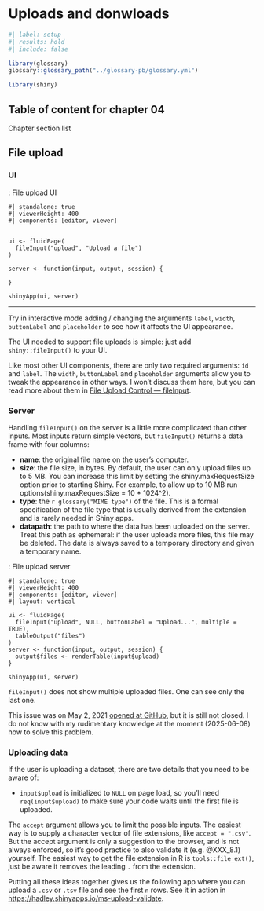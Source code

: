 # Uploads and donwloads {#sec-chap09}


```r
#| label: setup
#| results: hold
#| include: false

library(glossary)
glossary::glossary_path("../glossary-pb/glossary.yml")

library(shiny)

```

## Table of content for chapter 04 {.unnumbered}

::::: {#obj-chap03}
:::: {.my-objectives}
::: {.my-objectives-header}
Chapter section list
:::

::: {.my-objectives-container}


:::
::::
:::::

## File upload

### UI

:::::{.my-r-code}
:::{.my-r-code-header}
:::::: {#cnj-09-file-upload-ui}
: File upload UI
::::::
:::
::::{.my-r-code-container}
```shinylive-r
#| standalone: true
#| viewerHeight: 400
#| components: [editor, viewer]


ui <- fluidPage(
  fileInput("upload", "Upload a file")
)

server <- function(input, output, session) {

}

shinyApp(ui, server)
```

***

Try in interactive mode adding / changing the arguments `label`, `width`, `buttonLabel` and `placeholder` to see how it affects the UI appearance.
::::
:::::

The UI needed to support file uploads is simple: just add `shiny::fileInput()` to your UI.

Like most other UI components, there are only two required arguments: `id` and `label`. The `width`, `buttonLabel` and `placeholder` arguments allow you to tweak the appearance in other ways. I won’t discuss them here, but you can read more about them in [File Upload Control — fileInput](https://shiny.posit.co/r/reference/shiny/1.6.0/fileinput.html).

### Server

Handling `fileInput()` on the server is a little more complicated than other inputs. Most inputs return simple vectors, but `fileInput()` returns a data frame with four columns:

- **name**: the original file name on the user’s computer.
- **size**: the file size, in bytes. By default, the user can only upload files up to 5 MB. You can increase this limit by setting the shiny.maxRequestSize option prior to starting Shiny. For example, to allow up to 10 MB run options(shiny.maxRequestSize = 10 * 1024^2).
- **type**: the `r glossary("MIME type")` of the file. This is a formal specification of the file type that is usually derived from the extension and is rarely needed in Shiny apps.
- **datapath**: the path to where the data has been uploaded on the server. Treat this path as ephemeral: if the user uploads more files, this file may be deleted. The data is always saved to a temporary directory and given a temporary name.


:::::{.my-r-code}
:::{.my-r-code-header}
:::::: {#cnj-09-file-upload-server}
: File upload server 
::::::
:::
::::{.my-r-code-container}

```shinylive-r
#| standalone: true
#| viewerHeight: 400
#| components: [editor, viewer]
#| layout: vertical

ui <- fluidPage(
  fileInput("upload", NULL, buttonLabel = "Upload...", multiple = TRUE),
  tableOutput("files")
)
server <- function(input, output, session) {
  output$files <- renderTable(input$upload)
}

shinyApp(ui, server)
```

::: {.callout-warning #wrn-09-file-upload-server}

`fileInput()` does not show multiple uploaded files. One can see only the last one. 

This issue was on May 2, 2021 [opened at GitHub](https://github.com/hadley/mastering-shiny/issues/468), but it is still not closed. I do not know with my rudimentary knowledge at the moment (2025-06-08) how to solve this problem.


:::


::::
:::::


### Uploading data

If the user is uploading a dataset, there are two details that you need to be aware of:

- `input$upload` is initialized to `NULL` on page load, so you’ll need `req(input$upload)` to make sure your code waits until the first file is uploaded.

The `accept` argument allows you to limit the possible inputs. The easiest way is to supply a character vector of file extensions, like `accept = ".csv"`. But the accept argument is only a suggestion to the browser, and is not always enforced, so it’s good practice to also validate it (e.g. @XXX_8.1) yourself. The easiest way to get the file extension in R is `tools::file_ext()`, just be aware it removes the leading `.` from the extension.

Putting all these ideas together gives us the following app where you can upload a `.csv` or `.tsv` file and see the first `n` rows. See it in action in <https://hadley.shinyapps.io/ms-upload-validate>.
